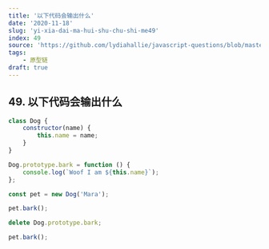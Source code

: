 ```yaml
---
title: '以下代码会输出什么'
date: '2020-11-18'
slug: 'yi-xia-dai-ma-hui-shu-chu-shi-me49'
index: 49
source: 'https://github.com/lydiahallie/javascript-questions/blob/master/zh-CN/README-zh_CN.md#53-%E8%BE%93%E5%87%BA%E6%98%AF%E4%BB%80%E4%B9%88'
tags:
    - 原型链
draft: true
---
```


## 49. 以下代码会输出什么

```js:index.js
class Dog {
	constructor(name) {
		this.name = name;
	}
}

Dog.prototype.bark = function () {
	console.log(`Woof I am ${this.name}`);
};

const pet = new Dog('Mara');

pet.bark();

delete Dog.prototype.bark;

pet.bark();
```

